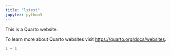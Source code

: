 ```yaml
---
title: "lstest"
jupyter: python3
---
```


This is a Quarto website.

To learn more about Quarto websites visit <https://quarto.org/docs/websites>.

```python
1 + 1
```
